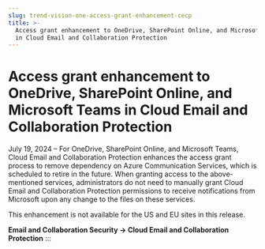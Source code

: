 ```yaml
---
slug: trend-vision-one-access-grant-enhancement-cecp
title: >-
  Access grant enhancement to OneDrive, SharePoint Online, and Microsoft Teams
  in Cloud Email and Collaboration Protection
---
```

# Access grant enhancement to OneDrive, SharePoint Online, and Microsoft Teams in Cloud Email and Collaboration Protection

July 19, 2024 – For OneDrive, SharePoint Online, and Microsoft Teams, Cloud Email and Collaboration Protection enhances the access grant process to remove dependency on Azure Communication Services, which is scheduled to retire in the future. When granting access to the above-mentioned services, administrators do not need to manually grant Cloud Email and Collaboration Protection permissions to receive notifications from Microsoft upon any change to the files on these services.

This enhancement is not available for the US and EU sites in this release.

**Email and Collaboration Security → Cloud Email and Collaboration Protection**
:::

